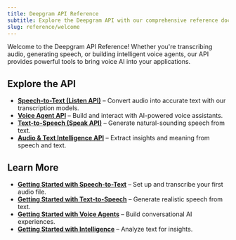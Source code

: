 ```yaml
---
title: Deepgram API Reference
subtitle: Explore the Deepgram API with our comprehensive reference documentation.
slug: reference/welcome
---
```


Welcome to the Deepgram API Reference! Whether you're transcribing audio, generating speech, or building intelligent voice agents, our API provides powerful tools to bring voice AI into your applications.

## Explore the API

- **[Speech-to-Text (Listen API)](/reference/speech-to-text-api/listen)** – Convert audio into accurate text with our transcription models.
- **[Voice Agent API](/reference/voice-agent-api/agent)** – Build and interact with AI-powered voice assistants.
- **[Text-to-Speech (Speak API)](/reference/text-to-speech-api/speak)** – Generate natural-sounding speech from text.
- **[Audio & Text Intelligence API](/reference/text-intelligence-api/text-read)** – Extract insights and meaning from speech and text.

## Learn More

- **[Getting Started with Speech-to-Text](/docs/pre-recorded-audio)** – Set up and transcribe your first audio file.
- **[Getting Started with Text-to-Speech](/docs/text-to-speech)** – Generate realistic speech from text.
- **[Getting Started with Voice Agents](/docs/voice-agent)** – Build conversational AI experiences.
- **[Getting Started with Intelligence](/docs/text-intelligence)** – Analyze text for insights.